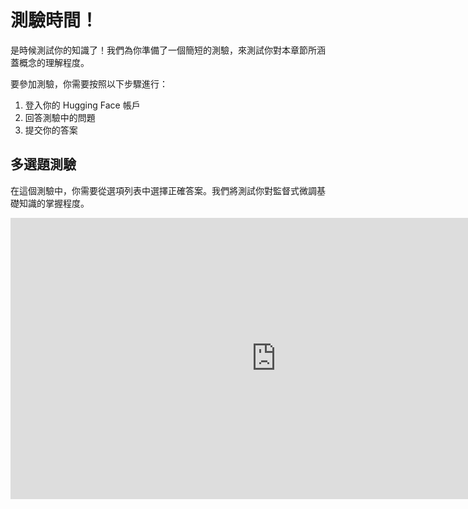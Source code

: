 # 測驗時間！

是時候測試你的知識了！我們為你準備了一個簡短的測驗，來測試你對本章節所涵蓋概念的理解程度。

要參加測驗，你需要按照以下步驟進行：

1. 登入你的 Hugging Face 帳戶
2. 回答測驗中的問題
3. 提交你的答案


## 多選題測驗

在這個測驗中，你需要從選項列表中選擇正確答案。我們將測試你對監督式微調基礎知識的掌握程度。

<iframe
	src="https://huggingface-course-chapter-1-exam.hf.space"
	frameborder="0"
	width="850"
	height="450"
></iframe>